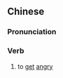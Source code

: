 {{also|火滚}}
==Chinese==
{{zh-forms|s=火滚}}

===Pronunciation===
{{zh-pron
|c=fo2 gwan2
|cat=v
}}

===Verb===
{{zh-verb}}

# {{lb|zh|Cantonese}} to [[get]] [[angry]]